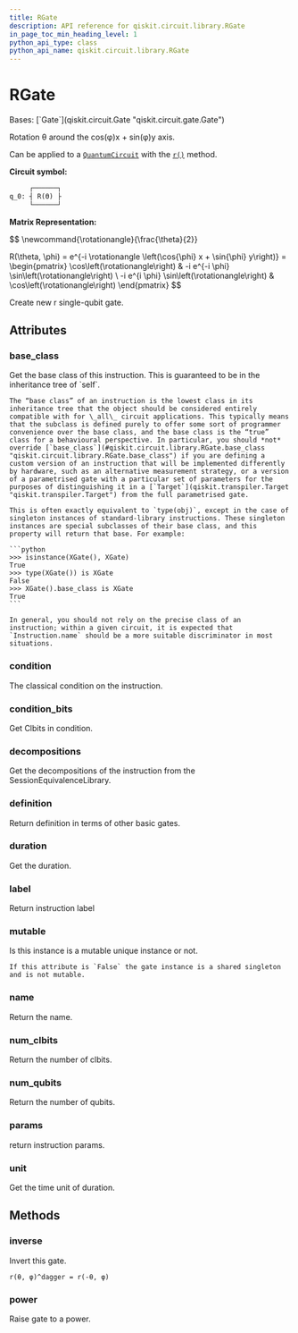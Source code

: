 ```yaml
---
title: RGate
description: API reference for qiskit.circuit.library.RGate
in_page_toc_min_heading_level: 1
python_api_type: class
python_api_name: qiskit.circuit.library.RGate
---
```


# RGate

<Class id="qiskit.circuit.library.RGate" github="https://github.com/qiskit/qiskit/tree/stable/0.46/qiskit/circuit/library/standard_gates/r.py" signature="qiskit.circuit.library.RGate(theta, phi, label=None, *, duration=None, unit='dt')">
  Bases: [`Gate`](qiskit.circuit.Gate "qiskit.circuit.gate.Gate")

  Rotation θ around the cos(φ)x + sin(φ)y axis.

  Can be applied to a [`QuantumCircuit`](qiskit.circuit.QuantumCircuit "qiskit.circuit.QuantumCircuit") with the [`r()`](qiskit.circuit.QuantumCircuit#r "qiskit.circuit.QuantumCircuit.r") method.

  **Circuit symbol:**

  ```python
       ┌──────┐
  q_0: ┤ R(ϴ) ├
       └──────┘
  ```

  **Matrix Representation:**

  $$
  \newcommand{\rotationangle}{\frac{\theta}{2}}

  R(\theta, \phi) = e^{-i \rotationangle \left(\cos{\phi} x + \sin{\phi} y\right)} =
      \begin{pmatrix}
          \cos\left(\rotationangle\right) & -i e^{-i \phi} \sin\left(\rotationangle\right) \\
          -i e^{i \phi} \sin\left(\rotationangle\right) & \cos\left(\rotationangle\right)
      \end{pmatrix}
  $$

  Create new r single-qubit gate.

  ## Attributes

  ### base\_class

  <Attribute id="qiskit.circuit.library.RGate.base_class" name="base_class">
    Get the base class of this instruction. This is guaranteed to be in the inheritance tree of `self`.

    The “base class” of an instruction is the lowest class in its inheritance tree that the object should be considered entirely compatible with for \_all\_ circuit applications. This typically means that the subclass is defined purely to offer some sort of programmer convenience over the base class, and the base class is the “true” class for a behavioural perspective. In particular, you should *not* override [`base_class`](#qiskit.circuit.library.RGate.base_class "qiskit.circuit.library.RGate.base_class") if you are defining a custom version of an instruction that will be implemented differently by hardware, such as an alternative measurement strategy, or a version of a parametrised gate with a particular set of parameters for the purposes of distinguishing it in a [`Target`](qiskit.transpiler.Target "qiskit.transpiler.Target") from the full parametrised gate.

    This is often exactly equivalent to `type(obj)`, except in the case of singleton instances of standard-library instructions. These singleton instances are special subclasses of their base class, and this property will return that base. For example:

    ```python
    >>> isinstance(XGate(), XGate)
    True
    >>> type(XGate()) is XGate
    False
    >>> XGate().base_class is XGate
    True
    ```

    In general, you should not rely on the precise class of an instruction; within a given circuit, it is expected that `Instruction.name` should be a more suitable discriminator in most situations.
  </Attribute>

  ### condition

  <Attribute id="qiskit.circuit.library.RGate.condition" name="condition">
    The classical condition on the instruction.
  </Attribute>

  ### condition\_bits

  <Attribute id="qiskit.circuit.library.RGate.condition_bits" name="condition_bits">
    Get Clbits in condition.
  </Attribute>

  ### decompositions

  <Attribute id="qiskit.circuit.library.RGate.decompositions" name="decompositions">
    Get the decompositions of the instruction from the SessionEquivalenceLibrary.
  </Attribute>

  ### definition

  <Attribute id="qiskit.circuit.library.RGate.definition" name="definition">
    Return definition in terms of other basic gates.
  </Attribute>

  ### duration

  <Attribute id="qiskit.circuit.library.RGate.duration" name="duration">
    Get the duration.
  </Attribute>

  ### label

  <Attribute id="qiskit.circuit.library.RGate.label" name="label">
    Return instruction label
  </Attribute>

  ### mutable

  <Attribute id="qiskit.circuit.library.RGate.mutable" name="mutable">
    Is this instance is a mutable unique instance or not.

    If this attribute is `False` the gate instance is a shared singleton and is not mutable.
  </Attribute>

  ### name

  <Attribute id="qiskit.circuit.library.RGate.name" name="name">
    Return the name.
  </Attribute>

  ### num\_clbits

  <Attribute id="qiskit.circuit.library.RGate.num_clbits" name="num_clbits">
    Return the number of clbits.
  </Attribute>

  ### num\_qubits

  <Attribute id="qiskit.circuit.library.RGate.num_qubits" name="num_qubits">
    Return the number of qubits.
  </Attribute>

  ### params

  <Attribute id="qiskit.circuit.library.RGate.params" name="params">
    return instruction params.
  </Attribute>

  ### unit

  <Attribute id="qiskit.circuit.library.RGate.unit" name="unit">
    Get the time unit of duration.
  </Attribute>

  ## Methods

  ### inverse

  <Function id="qiskit.circuit.library.RGate.inverse" name="inverse" signature="inverse()">
    Invert this gate.

    r(θ, φ)^dagger = r(-θ, φ)
  </Function>

  ### power

  <Function id="qiskit.circuit.library.RGate.power" name="power" signature="power(exponent)">
    Raise gate to a power.
  </Function>
</Class>


